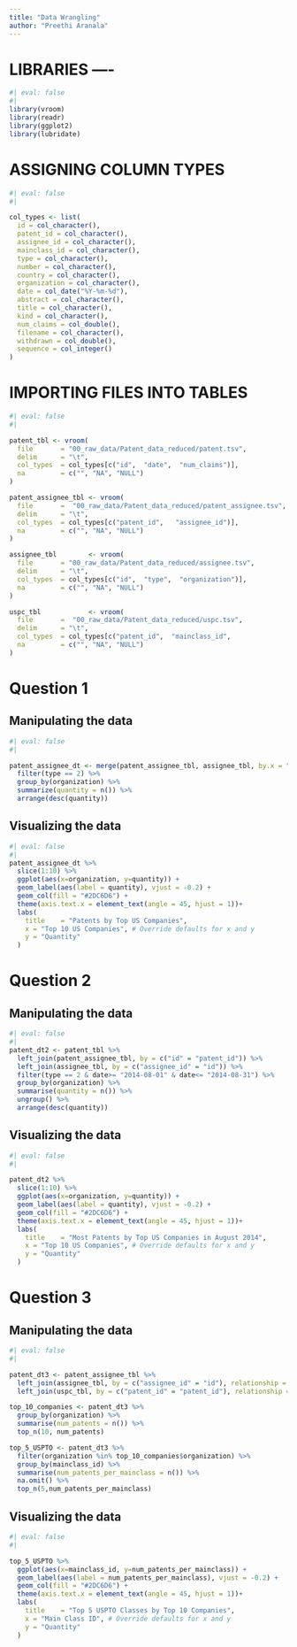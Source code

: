 ```yaml
---
title: "Data Wrangling"
author: "Preethi Aranala"
---
```

# LIBRARIES ----

```r
#| eval: false
#| 
library(vroom)
library(readr)
library(ggplot2)
library(lubridate)
```

# ASSIGNING COLUMN TYPES
```r
#| eval: false
#| 

col_types <- list(
  id = col_character(),
  patent_id = col_character(),
  assignee_id = col_character(),
  mainclass_id = col_character(),
  type = col_character(),
  number = col_character(),
  country = col_character(),
  organization = col_character(),
  date = col_date("%Y-%m-%d"),
  abstract = col_character(),
  title = col_character(),
  kind = col_character(),
  num_claims = col_double(),
  filename = col_character(),
  withdrawn = col_double(),
  sequence = col_integer()
)

```
# IMPORTING FILES INTO TABLES
```r
#| eval: false
#| 

patent_tbl <- vroom(
  file       = "00_raw_data/Patent_data_reduced/patent.tsv", 
  delim      = "\t", 
  col_types  = col_types[c("id",  "date",  "num_claims")],
  na         = c("", "NA", "NULL")
)

patent_assignee_tbl <- vroom(
  file       =  "00_raw_data/Patent_data_reduced/patent_assignee.tsv", 
  delim      = "\t", 
  col_types  = col_types[c("patent_id",   "assignee_id")],
  na         = c("", "NA", "NULL")
)

assignee_tbl        <- vroom(
  file       = "00_raw_data/Patent_data_reduced/assignee.tsv", 
  delim      = "\t", 
  col_types  = col_types[c("id",  "type",  "organization")],
  na         = c("", "NA", "NULL")
)

uspc_tbl            <- vroom(
  file       =  "00_raw_data/Patent_data_reduced/uspc.tsv", 
  delim      = "\t", 
  col_types  = col_types[c("patent_id",  "mainclass_id",                                              "sequence")],
  na         = c("", "NA", "NULL")
)
```

# Question 1
## Manipulating the data        
```r
#| eval: false
#| 

patent_assignee_dt <- merge(patent_assignee_tbl, assignee_tbl, by.x = "assignee_id", by.y = "id", all.x = T) %>%
  filter(type == 2) %>% 
  group_by(organization) %>%
  summarize(quantity = n()) %>%
  arrange(desc(quantity))
```

## Visualizing the data       
```r
#| eval: false
#| 
patent_assignee_dt %>%
  slice(1:10) %>%
  ggplot(aes(x=organization, y=quantity)) +
  geom_label(aes(label = quantity), vjust = -0.2) + 
  geom_col(fill = "#2DC6D6") + 
  theme(axis.text.x = element_text(angle = 45, hjust = 1))+ 
  labs(
    title    = "Patents by Top US Companies",
    x = "Top 10 US Companies", # Override defaults for x and y
    y = "Quantity"
  )
``` 
# Question 2
## Manipulating the data
```r
#| eval: false
#| 
patent_dt2 <- patent_tbl %>%
  left_join(patent_assignee_tbl, by = c("id" = "patent_id")) %>%
  left_join(assignee_tbl, by = c("assignee_id" = "id")) %>%
  filter(type == 2 & date>= "2014-08-01" & date<= "2014-08-31") %>% 
  group_by(organization) %>%
  summarise(quantity = n()) %>%
  ungroup() %>%
  arrange(desc(quantity))
```        
## Visualizing the data       
```r
#| eval: false
#| 

patent_dt2 %>%
  slice(1:10) %>%
  ggplot(aes(x=organization, y=quantity)) +
  geom_label(aes(label = quantity), vjust = -0.2) + 
  geom_col(fill = "#2DC6D6") + 
  theme(axis.text.x = element_text(angle = 45, hjust = 1))+ 
  labs(
    title    = "Most Patents by Top US Companies in August 2014",
    x = "Top 10 US Companies", # Override defaults for x and y
    y = "Quantity"
  )
```
# Question 3
## Manipulating the data
```r
#| eval: false
#| 

patent_dt3 <- patent_assignee_tbl %>%
  left_join(assignee_tbl, by = c("assignee_id" = "id"), relationship = "many-to-many") %>%
  left_join(uspc_tbl, by = c("patent_id" = "patent_id"), relationship = "many-to-many")

top_10_companies <- patent_dt3 %>%
  group_by(organization) %>%
  summarise(num_patents = n()) %>%
  top_n(10, num_patents)

top_5_USPTO <- patent_dt3 %>%
  filter(organization %in% top_10_companies$organization) %>%
  group_by(mainclass_id) %>%
  summarise(num_patents_per_mainclass = n()) %>%
  na.omit() %>%
  top_n(5,num_patents_per_mainclass)
```
## Visualizing the data
```r
#| eval: false
#| 

top_5_USPTO %>%
  ggplot(aes(x=mainclass_id, y=num_patents_per_mainclass)) +
  geom_label(aes(label = num_patents_per_mainclass), vjust = -0.2) + 
  geom_col(fill = "#2DC6D6") + 
  theme(axis.text.x = element_text(angle = 45, hjust = 1))+ 
  labs(
    title    = "Top 5 USPTO Classes by Top 10 Companies",
    x = "Main Class ID", # Override defaults for x and y
    y = "Quantity"
  )

```


